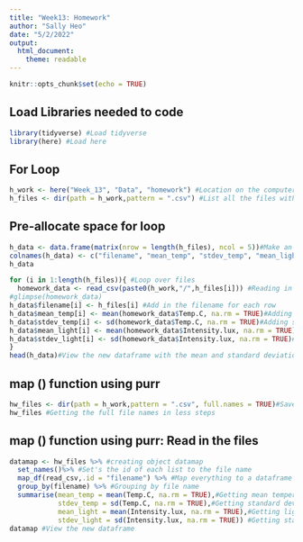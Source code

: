 ```yaml
---
title: "Week13: Homework"
author: "Sally Heo"
date: "5/2/2022"
output:
  html_document:
    theme: readable
---
```


```r
knitr::opts_chunk$set(echo = TRUE)
```

## Load Libraries needed to code ##
```r
library(tidyverse) #Load tidyverse
library(here) #Load here
```

## For Loop ##
```r
h_work <- here("Week_13", "Data", "homework") #Location on the computer of the folder
h_files <- dir(path = h_work,pattern = ".csv") #List all the files with .csv
```

## Pre-allocate space for loop ##
```r
h_data <- data.frame(matrix(nrow = length(h_files), ncol = 5))#Make an empty dataframe that has one row for each file and 5 columns
colnames(h_data) <- c("filename", "mean_temp", "stdev_temp", "mean_light", "stdev_light") #Giving the dataframe column names
h_data
```
```r
for (i in 1:length(h_files)){ #Loop over files
  homework_data <- read_csv(paste0(h_work,"/",h_files[i])) #Reading in our data files
#glimpse(homework_data)
h_data$filename[i] <- h_files[i] #Add in the filename for each row
h_data$mean_temp[i] <- mean(homework_data$Temp.C, na.rm = TRUE)#Adding the temperature mean for all 4 files
h_data$stdev_temp[i] <- sd(homework_data$Temp.C, na.rm = TRUE)#Adding standard deviation for all 4 files
h_data$mean_light[i] <- mean(homework_data$Intensity.lux, na.rm = TRUE)#Adding the light intensity mean for all 4 files
h_data$stdev_light[i] <- sd(homework_data$Intensity.lux, na.rm = TRUE)#Adding the standard deviation for all 4 files
}
head(h_data)#View the new dataframe with the mean and standard deviation 
```
## map () function using purr ##
```r
hw_files <- dir(path = h_work,pattern = ".csv", full.names = TRUE)#Save the entire path name
hw_files #Getting the full file names in less steps
```
## map () function using purr: Read in the files ##
```r
datamap <- hw_files %>% #creating object datamap
  set_names()%>% #Set's the id of each list to the file name
  map_df(read_csv,.id = "filename") %>% #Map everything to a dataframe and put the id in a column called filename
  group_by(filename) %>% #Grouping by file name
  summarise(mean_temp = mean(Temp.C, na.rm = TRUE),#Getting mean temperature for all 4 files
            stdev_temp = sd(Temp.C, na.rm = TRUE),#Getting standard deviation for temperature for all 4 files
            mean_light = mean(Intensity.lux, na.rm = TRUE),#Getting light intensity mean for all 4 files
            stdev_light = sd(Intensity.lux, na.rm = TRUE)) #Getting standard deviation for light intensity for all four files
datamap #View the new dataframe
```



















